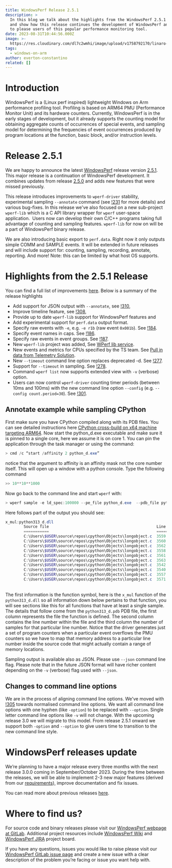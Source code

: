 ```yaml
---
title: WindowsPerf Release 2.5.1
description: >
  In this blog we talk about the highlights from the WindowsPerf 2.5.1 release
  and show how this release continues the development of WindowsPerf and is sure
  to please users of this popular performance monitoring tool.
date: 2023-08-31T10:44:56.000Z
image: >-
  https://res.cloudinary.com/dl7c2wmhi/image/upload/v1758792170/linaro-website/images/blog/Auto_IoT_Edge_banner_pic
tags:
  - windows-on-arm
author: everton-constantino
related: []
---
```


# Introduction

WindowsPerf is a (Linux perf inspired) lightweight Windows on Arm performance profiling tool. Profiling is based on ARM64 PMU (Performance Monitor Unit) and its hardware counters. Currently, WindowsPerf is in the early stages of development, but it already supports the counting model for obtaining aggregate counts of occurrences of special events, and sampling model for determining the frequencies of event occurrences produced by program locations at the function, basic block, and/or instruction levels.

# Release 2.5.1

We are happy to announce the latest [WindowsPerf](https://gitlab.com/Linaro/WindowsPerf/windowsperf) release version [2.5.1](https://gitlab.com/Linaro/WindowsPerf/windowsperf/-/releases/2.5.1). This major release is a continuation of WindowsPerf development. It combines updates from release [2.5.0](https://gitlab.com/Linaro/WindowsPerf/windowsperf/-/releases/2.5.0) and adds new features that were missed previously.

This release introduces improvements to `wperf-driver` stability, experimental sampling `--annotate` command (see [!231](https://gitlab.com/Linaro/WindowsPerf/windowsperf/-/merge_requests/231) for more details) and various bug-fixes. In this release we've also focused on a new sub-project `wperf-lib` which is a C API library wrapper for `wperf` user-space application.  Users now can develop their own C/C++ programs taking full advantage of counting and sampling features. `wperf-lib` for now on will be a part of WindowsPerf binary release.

We are also introducing basic export to `perf.data`. Right now it only outputs simple COMM and SAMPLE events. It will be extended in future releases and will include support for: counting, sampling, recording, annotate, reporting. And more! Note: this can be limited by what host OS supports.

# Highlights from the 2.5.1 Release

You can find a full list of improvements [here](https://gitlab.com/Linaro/WindowsPerf/windowsperf/-/releases/2.5.1#changelog). Below is a summary of the release highlights

* Add support for JSON output with `--annotate`, see [!310](https://gitlab.com/Linaro/WindowsPerf/windowsperf/-/merge_requests/310),
* Improve timeline feature, see [!308](https://gitlab.com/Linaro/WindowsPerf/windowsperf/-/merge_requests/308),
* Provide up to date `wperf-lib` support for WindowsPerf features and
* Add experimental support for `perf.data` output format.
* Specify raw events with `-e`, e.g. `-e r1b` (raw event `0x001b`). See [!184](https://gitlab.com/Linaro/WindowsPerf/windowsperf/-/merge_requests/184).
* Specify event names in caps. See [!186](https://gitlab.com/Linaro/WindowsPerf/windowsperf/-/merge_requests/186).
* Specify raw events in event groups. See [!187](https://gitlab.com/Linaro/WindowsPerf/windowsperf/-/merge_requests/187).
* New `wperf-lib` project was added, See [WPerf lib service](https://linaro.atlassian.net/browse/WPERF-189).
* New events and metrics for CPUs specified by the TS team. See [Pull in data from Telemetry Solution](https://linaro.atlassian.net/browse/WPERF-245).
* New `--timeout` command line option replaces deprecated -d. See [!277](https://gitlab.com/Linaro/WindowsPerf/windowsperf/-/merge_requests/277).
* Support for `--timeout` in sampling. See [!278](https://gitlab.com/Linaro/WindowsPerf/windowsperf/-/merge_requests/278).
* Command `wperf list` now supports extended view with `-v` (verbose) option.
* Users can now control `wperf-driver` counting timer periods (between 10ms and 100ms) with the new command line option `--config` (e.g. `--config count.period=30`). See [!301](https://gitlab.com/Linaro/WindowsPerf/windowsperf/-/merge_requests/301).

## Annotate example while sampling CPython

First make sure you have CPython compiled along with its PDB files. You can see detailed instructions here [CPython cross-build on x64 machine targeting ARM64](https://gitlab.com/Linaro/WindowsPerf/windowsperf/-/tree/main/wperf?ref_type=heads#cpython-cross-build-on-x64-machine-targeting-arm64). Now start the python\_d.exe executable and make sure it is pinned to a single core, here we assume it is on core 1. You can pin the application through the task manager or using the command:

```powershell
> cmd /c “start /affinity 2 python_d.exe”
```

notice that the argument to affinity is an affinity mask not the core number itself. This will open up a window with a python console. Type the following command

```python
>> 10**10**1000 
```

Now go back to the command line and start `wperf` with:

```powershell
> wperf sample -e ld_spec:100000 --pe_file python_d.exe  --pdb_file python_d.pdb --image_name python_d.exe -c 1  --annotate
```

Here follows part of the output you should see:

```powershell
x_mul:python313_d.dll
        Source file                                               Line number  Hits
        ===========                                               ===========  ====
        C:\Users\$USER\source\repos\cpython\Objects\longobject.c  3559         98
        C:\Users\$USER\source\repos\cpython\Objects\longobject.c  3560         48
        C:\Users\$USER\source\repos\cpython\Objects\longobject.c  3562         22
        C:\Users\$USER\source\repos\cpython\Objects\longobject.c  3558         17
        C:\Users\$USER\source\repos\cpython\Objects\longobject.c  3561         15
        C:\Users\$USER\source\repos\cpython\Objects\longobject.c  3563         6
        C:\Users\$USER\source\repos\cpython\Objects\longobject.c  3542         2
        C:\Users\$USER\source\repos\cpython\Objects\longobject.c  3540         1
        C:\Users\$USER\source\repos\cpython\Objects\longobject.c  3557         1
        C:\Users\$USER\source\repos\cpython\Objects\longobject.c  3571         1
```

\
The first information is the function symbol, here is the `x_mul` function of the `python313_d.dll` so all information down below pertains to that function, you will see sections like this for all functions that have at least a single sample. The details that follow come from the `python313_d.pdb` PDB file, the first column represents the file the function is defined. The second column contains the line number within the file and the third column the number of samples for that particular line number. Notice that the driver generates just a set of program counters when a particular event overflows the PMU counters so we have to map that memory address to a particular line number inside the source code that might actually contain a range of memory locations.

Sampling output is available also as JSON. Please use `--json` command line flag. Please note that in the future JSON format will have richer content depending on the `-v` (verbose) flag used with `--json`.

## Changes to command line options

We are in the process of aligning command line options. We've moved with [!305](https://gitlab.com/Linaro/WindowsPerf/windowsperf/-/merge_requests/305) towards normalised command line options. We want all command line options with one hyphen (like `-option`) to be replaced with `--option`. Single letter command line options like `-v` will not change. With the upcoming release 3.0 we will migrate to this model. From release 2.5.1 onward we support both `-option` and `--option` to give users time to transition to the new command line style.

# WindowsPerf releases update

We’re planning to have a major release every three months with the next release 3.0.0 coming in September/October 2023. During the time between the releases, we will be able to implement 2-3 new major features (derived from our [requirements](https://gitlab.com/Linaro/WindowsPerf/windowsperf/-/requirements_management/requirements)), improve documentation and fix issues. 

You can read more about previous releases [here](https://www.linaro.org/blog/windowsperf-release-2-4-0-introduces-the-first-stable-version-of-sampling-model-support/).

# Where to find us?

For source code and binary releases please visit our [WindowsPerf webpage at GitLab](https://gitlab.com/Linaro/WindowsPerf/windowsperf). Additional project resources include [WindowsPerf Wiki](https://linaro.atlassian.net/wiki/spaces/WPERF/overview) and [WindowsPerf JIRA](https://linaro.atlassian.net/jira/software/c/projects/WPERF/boards/169) project board.

If you have any questions, issues you would like to raise please visit our [WindowsPerf GitLab issue page](https://gitlab.com/Linaro/WindowsPerf/windowsperf/-/issues) and create a new issue with a clear description of the problem you’re facing or issue you want help with.
